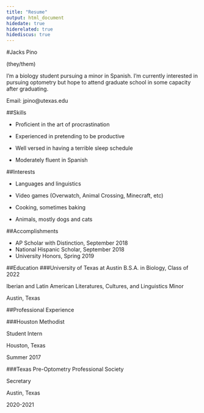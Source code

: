 ```yaml
---
title: "Resume"
output: html_document
hidedate: true
hiderelated: true
hidediscus: true
---
```

#Jacks Pino


(they/them)


I'm a biology student pursuing a minor in Spanish. I'm currently interested in pursuing optometry but hope to attend graduate school in some capacity after graduating.


Email: jpino@utexas.edu


##Skills


- Proficient in the art of procrastination


- Experienced in pretending to be productive


- Well versed in having a terrible sleep schedule


- Moderately fluent in Spanish


##Interests


- Languages and linguistics


- Video games (Overwatch, Animal Crossing, Minecraft, etc)


- Cooking, sometimes baking


- Animals, mostly dogs and cats




##Accomplishments

-	AP Scholar with Distinction, September 2018
-	National Hispanic Scholar, September 2018
-	University Honors, Spring 2019





##Education
###University of Texas at Austin
B.S.A. in Biology, Class of 2022


Iberian and Latin American Literatures, Cultures, and Linguistics Minor


Austin, Texas


##Professional Experience

###Houston Methodist

Student Intern


Houston, Texas


Summer 2017


###Texas Pre-Optometry Professional Society


Secretary


Austin, Texas


2020-2021

